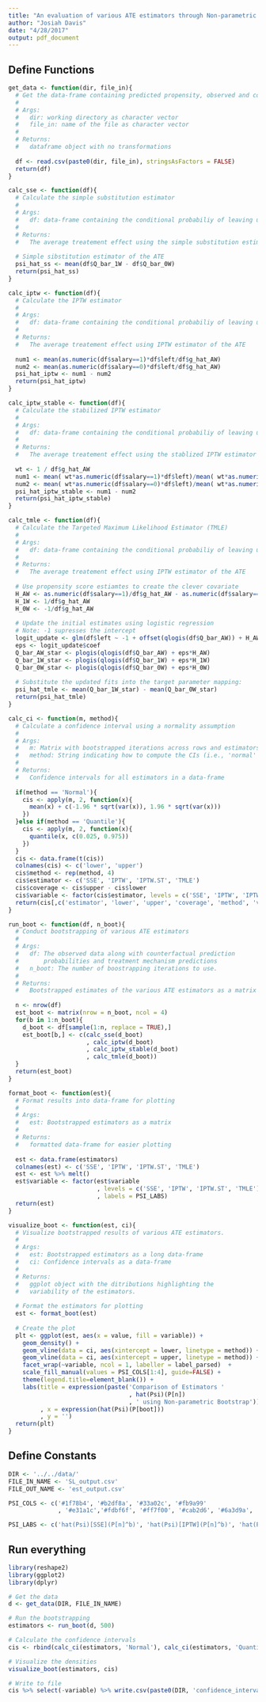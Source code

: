 ```yaml
---
title: "An evaluation of various ATE estimators through Non-parametric bootstrapping"
author: "Josiah Davis"
date: "4/28/2017"
output: pdf_document
---
```


## Define Functions

```r
get_data <- function(dir, file_in){
  # Get the data-frame containing predicted propensity, observed and counterfactual outcomes
  # 
  # Args:
  #   dir: working directory as character vector
  #   file_in: name of the file as character vector
  # 
  # Returns:
  #   dataframe object with no transformations
  
  df <- read.csv(paste0(dir, file_in), stringsAsFactors = FALSE)
  return(df)
}

calc_sse <- function(df){
  # Calculate the simple substitution estimator
  # 
  # Args:
  #   df: data-frame containing the conditional probabiliy of leaving under both exposures
  # 
  # Returns:
  #   The average treatement effect using the simple substitution estimator
  
  # Simple sibstitution estimator of the ATE
  psi_hat_ss <- mean(df$Q_bar_1W - df$Q_bar_0W)
  return(psi_hat_ss)
}

calc_iptw <- function(df){
  # Calculate the IPTW estimator
  # 
  # Args:
  #   df: data-frame containing the conditional probabiliy of leaving under both exposures
  # 
  # Returns:
  #   The average treatement effect using IPTW estimator of the ATE
  
  num1 <- mean(as.numeric(df$salary==1)*df$left/df$g_hat_AW)
  num2 <- mean(as.numeric(df$salary==0)*df$left/df$g_hat_AW)
  psi_hat_iptw <- num1 - num2
  return(psi_hat_iptw)
}

calc_iptw_stable <- function(df){
  # Calculate the stabilized IPTW estimator
  # 
  # Args:
  #   df: data-frame containing the conditional probabiliy of leaving under both exposures
  # 
  # Returns:
  #   The average treatement effect using the stablized IPTW estimator of the ATE
  
  wt <- 1 / df$g_hat_AW
  num1 <- mean( wt*as.numeric(df$salary==1)*df$left)/mean( wt*as.numeric(df$salary==1)) 
  num2 <- mean( wt*as.numeric(df$salary==0)*df$left)/mean( wt*as.numeric(df$salary==0))
  psi_hat_iptw_stable <- num1 - num2
  return(psi_hat_iptw_stable)
}

calc_tmle <- function(df){
  # Calculate the Targeted Maximum Likelihood Estimator (TMLE)
  # 
  # Args:
  #   df: data-frame containing the conditional probabiliy of leaving under both exposures
  # 
  # Returns:
  #   The average treatement effect using IPTW estimator of the ATE
  
  # Use propensity score estiamtes to create the clever covariate
  H_AW <- as.numeric(df$salary==1)/df$g_hat_AW - as.numeric(df$salary==0)/df$g_hat_AW
  H_1W <- 1/df$g_hat_AW
  H_0W <- -1/df$g_hat_AW
  
  # Update the initial estimates using logistic regression
  # Note: -1 supresses the intercept
  logit_update <- glm(df$left ~ -1 + offset(qlogis(df$Q_bar_AW)) + H_AW, family='binomial')
  eps <- logit_update$coef
  Q_bar_AW_star <- plogis(qlogis(df$Q_bar_AW) + eps*H_AW)
  Q_bar_1W_star <- plogis(qlogis(df$Q_bar_1W) + eps*H_1W)
  Q_bar_0W_star <- plogis(qlogis(df$Q_bar_0W) + eps*H_0W)
  
  # Substitute the updated fits into the target parameter mapping:
  psi_hat_tmle <- mean(Q_bar_1W_star) - mean(Q_bar_0W_star)
  return(psi_hat_tmle)
}

calc_ci <- function(m, method){
  # Calculate a confidence interval using a normality assumption
  # 
  # Args:
  #   m: Matrix with bootstrapped iterations across rows and estimators across columns
  #   method: String indicating how to compute the CIs (i.e., 'normal' OR 'quantile')
  # 
  # Returns:
  #   Confidence intervals for all estimators in a data-frame
  
  if(method == 'Normal'){
    cis <- apply(m, 2, function(x){ 
      mean(x) + c(-1.96 * sqrt(var(x)), 1.96 * sqrt(var(x)))
    })
  }else if(method == 'Quantile'){
    cis <- apply(m, 2, function(x){
      quantile(x, c(0.025, 0.975))
    })
  }
  cis <- data.frame(t(cis))
  colnames(cis) <- c('lower', 'upper')
  cis$method <- rep(method, 4)
  cis$estimator <- c('SSE', 'IPTW', 'IPTW.ST', 'TMLE')
  cis$coverage <- cis$upper - cis$lower
  cis$variable <- factor(cis$estimator, levels = c('SSE', 'IPTW', 'IPTW.ST', 'TMLE'), labels = PSI_LABS)
  return(cis[,c('estimator', 'lower', 'upper', 'coverage', 'method', 'variable')])
}

run_boot <- function(df, n_boot){
  # Conduct bootstrapping of various ATE estimators
  # 
  # Args:
  #   df: The observed data along with counterfactual prediction 
  #       probabilities and treatment mechanism predictions
  #   n_boot: The number of boostrapping iterations to use. 
  # 
  # Returns:
  #   Bootstrapped estimates of the various ATE estimators as a matrix
  
  n <- nrow(df)
  est_boot <- matrix(nrow = n_boot, ncol = 4)
  for(b in 1:n_boot){
    d_boot <- df[sample(1:n, replace = TRUE),]
    est_boot[b,] <- c(calc_sse(d_boot)
                      , calc_iptw(d_boot)
                      , calc_iptw_stable(d_boot)
                      , calc_tmle(d_boot))
  }
  return(est_boot)
}

format_boot <- function(est){
  # Format results into data-frame for plotting
  # 
  # Args:
  #   est: Bootstrapped estimators as a matrix
  # 
  # Returns:
  #   formatted data-frame for easier plotting
  
  est <- data.frame(estimators)
  colnames(est) <- c('SSE', 'IPTW', 'IPTW.ST', 'TMLE')
  est <- est %>% melt()
  est$variable <- factor(est$variable
                         , levels = c('SSE', 'IPTW', 'IPTW.ST', 'TMLE')
                         , labels = PSI_LABS)
  return(est)
}

visualize_boot <- function(est, ci){
  # Visualize bootstrapped results of various ATE estimators.
  # 
  # Args:
  #   est: Bootstrapped estimators as a long data-frame
  #   ci: Confidence intervals as a data-frame
  # 
  # Returns:
  #   ggplot object with the ditributions highlighting the 
  #   variability of the estimators.
  
  # Format the estimators for plotting
  est <- format_boot(est)
  
  # Create the plot
  plt <- ggplot(est, aes(x = value, fill = variable)) +
    geom_density() +
    geom_vline(data = ci, aes(xintercept = lower, linetype = method)) +
    geom_vline(data = ci, aes(xintercept = upper, linetype = method)) +
    facet_wrap(~variable, ncol = 1, labeller = label_parsed)  +
    scale_fill_manual(values = PSI_COLS[1:4], guide=FALSE) +
    theme(legend.title=element_blank()) +
    labs(title = expression(paste('Comparison of Estimators '
                                  , hat(Psi)(P[n])
                                  , ' using Non-parametric Bootstrap'))
         , x = expression(hat(Psi)(P[boot]))
         , y = '')
  return(plt)
}

```

## Define Constants

```r
DIR <- '../../data/'
FILE_IN_NAME <- 'SL_output.csv'
FILE_OUT_NAME <- 'est_output.csv'

PSI_COLS <- c('#1f78b4', '#b2df8a', '#33a02c', '#fb9a99'
              , '#e31a1c','#fdbf6f', '#ff7f00', '#cab2d6', '#6a3d9a', '#a6cee3')

PSI_LABS <- c('hat(Psi)[SSE](P[n]^b)', 'hat(Psi)[IPTW](P[n]^b)', 'hat(Psi)[IPTW.ST](P[n]^b)', 'hat(Psi)[TMLE](P[n]^b)')
```

## Run everything

```r
library(reshape2)
library(ggplot2)
library(dplyr)

# Get the data
d <- get_data(DIR, FILE_IN_NAME)

# Run the bootstrapping
estimators <- run_boot(d, 500)

# Calculate the confidence intervals
cis <- rbind(calc_ci(estimators, 'Normal'), calc_ci(estimators, 'Quantile'))

# Visualize the densities
visualize_boot(estimators, cis)

# Write to file
cis %>% select(-variable) %>% write.csv(paste0(DIR, 'confidence_intervals.csv'), row.names = FALSE)
```

